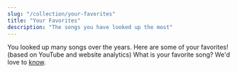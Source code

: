 ```yaml
---
slug: "/collection/your-favorites"
title: "Your Favorites"
description: "The songs you have looked up the most"
---
```


<Prose>
    You looked up many songs over the years. Here are some of your favorites! (based on YouTube and website analytics)
</Prose>

<SongCollection>
    <Song songSlug="let-your-heart-burn" />
    <Song songSlug="if-thou-lovest-me" />
    <Song songSlug="kindle-the-fire-of-love" />
    <Song songSlug="kuna-mtu" />
    <Song songSlug="ye-are-even-as-the-fire" />
    <Song songSlug="o-god-guide-me" />
    <Song songSlug="dame-un-corazon" />
    <Song songSlug="god-is-sufficient-unto-me" />
    <Song songSlug="blessed" />
</SongCollection>

<Prose>
    What is your favorite song? We'd love to <a href="/contact"> know</a>.
</Prose>